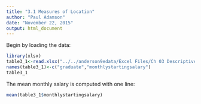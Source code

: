 ```yaml
---
title: "3.1 Measures of Location"
author: "Paul Adamson"
date: "November 22, 2015"
output: html_document
---
```


Begin by loading the data:

```r
library(xlsx)
table3_1<-read.xlsx("../../anderson9edata/Excel Files/Ch 03 Descriptive/Salary.xls",1)
names(table3_1)<-c("graduate","monthlystartingsalary")
table3_1
```

The mean monthly salary is computed with one line:

```r
mean(table3_1$monthlystartingsalary)
```


